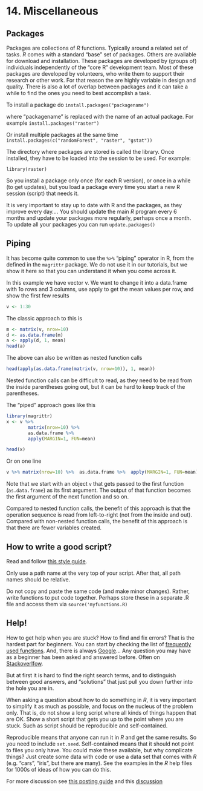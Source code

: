 # 14. Miscellaneous 

## Packages

Packages are collections of *R* functions. Typically around a related set of tasks. *R* comes with a standard "base" set of packages.  Others are available for download and installation. These packages are developed by (groups of) individuals independently of the "core R" development team. Most of these packages are developed by volunteers, who write them to support their research or other work. For that reason the are highly variable in design and quality. There is also a lot of overlap between packages and it can take a while to find the ones you need to best accomplish a task. 

To install a package do `install.packages("packagename")`

where "packagename" is replaced with the name of an actual package. For example `install.packages("raster")`

Or install multiple packages at the same time `install.packages(c("randomForest", "raster", "gstat"))`

The directory where packages are stored is called the library. Once installed, they have to be loaded into the session to be used. For example:

`library(raster)`

So you install a package only once (for each R version), or once in a while (to get updates), but you load a package every time you start a new R session (script) that needs it.

It is very important to stay up to date with R and the packages, as they improve every day....  You should update the main *R* program every 6 months and update your packages more regularly, perhaps once a month. To update all your packages you can run `update.packages()`



## Piping


It has become quite common to use the `%>%` "piping" operator in R, from the defined in the `magrittr` package. We do not use it in our tutorials, but we show it here so that you can understand it when you come across it.

In this example we have vector v. We want to change it into a data.frame with 1o rows and 3 columns, use apply to get the mean values per row, and show the first few results 

```r
v <- 1:30
```

The classic approach to this is 

```r
m <- matrix(v, nrow=10)
d <- as.data.frame(m)
a <- apply(d, 1, mean)
head(a)
```

The above can also be written as nested function calls

```r
head(apply(as.data.frame(matrix(v, nrow=10)), 1, mean))
```

Nested function calls can be difficult to read, as they need to be read from the inside parentheses going out, but it can be hard to keep track of the parentheses. 

The "piped" approach goes like this

```r
library(magrittr)
x <- v %>%
		matrix(nrow=10) %>% 
		as.data.frame %>% 
		apply(MARGIN=1, FUN=mean)

head(x)
```

Or on one line

```r
v %>% matrix(nrow=10) %>%  as.data.frame %>%  apply(MARGIN=1, FUN=mean) %>% head
```

Note that we start with an object `v` that gets passed to the first function (`as.data.frame`) as its first argument. The output of that function becomes the first argument of the next function and so on. 

Compared to nested function calls, the benefit of this approach is that the operation sequence is read from left-to-right (not from the inside and out). Compared with non-nested function calls, the benefit of this approach is that there are fewer variables created.


  

## How to write a good script?

Read and follow [this style guide](https://google.github.io/styleguide/Rguide.xml).

Only use a path name at the very top of your script. After that, all path names should be relative.

Do not copy and paste the same code (and make minor changes). Rather, write functions to put code together.
Perhaps store these in a separate .R file and access them via `source('myfunctions.R)`



## Help! 

How to get help when you are stuck? How to find and fix errors? That is the hardest part for beginners. You can start by checking the list of [frequently used functions](http://cran.r-project.org/doc/contrib/Short-refcard.pdf). And, there is always [Google](https://www.google.com/)... Any question you may have as a beginner has been asked and answered before. Often on [Stackoverlfow](http://stackoverflow.com).

But at first it is hard to find the right search terms, and to distinguish between good answers, and "solutions" that just pull you down further into the hole you are in. 

When asking a question about how to do something in *R*, it is very important to simplify it as much as possible, and focus on the nucleus of the problem only. That is, do not show a long script where all kinds of things happen that are OK.  Show a short script that gets you up to the point where you are stuck. Such as script should be reproducible and self-contained.

Reproducible means that anyone can run it in *R* and get the same results. So you need to include `set.seed`. Self-contained means that it should not point to files you only have. You could make these available, but why complicate things? Just create some data with code or use a data set that comes with *R* (e.g. "cars", "iris", but there are many). See the examples in the *R* help files for 1000s of ideas of how you can do this.

For more discussion see [this posting guide](https://www.r-project.org/posting-guide.html) and this [discussion](http://stackoverflow.com/questions/5963269/how-to-make-a-great-r-reproducible-example)

